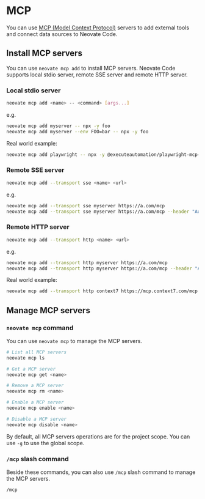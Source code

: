 # MCP

You can use [MCP (Model Context Protocol)](https://modelcontextprotocol.io/introduction) servers to add external tools and connect data sources to Neovate Code.

## Install MCP servers

You can use `neovate mcp add` to install MCP servers. Neovate Code supports local stdio server, remote SSE server and remote HTTP server.

### Local stdio server

```bash
neovate mcp add <name> -- <command> [args...]
```

e.g.

```bash
neovate mcp add myserver -- npx -y foo
neovate mcp add myserver --env FOO=bar -- npx -y foo
```

Real world example:

```bash
neovate mcp add playwright -- npx -y @executeautomation/playwright-mcp-server
```

### Remote SSE server

```bash
neovate mcp add --transport sse <name> <url>
```

e.g.

```bash
neovate mcp add --transport sse myserver https://a.com/mcp
neovate mcp add --transport sse myserver https://a.com/mcp --header "Authorization: Bearer 123"
```

### Remote HTTP server

```bash
neovate mcp add --transport http <name> <url>
```

e.g.

```bash
neovate mcp add --transport http myserver https://a.com/mcp
neovate mcp add --transport http myserver https://a.com/mcp --header "Authorization: Bearer 123"
```

Real world example:

```bash
neovate mcp add --transport http context7 https://mcp.context7.com/mcp
```

## Manage MCP servers

### `neovate mcp` command

You can use `neovate mcp` to manage the MCP servers.

```bash
# List all MCP servers
neovate mcp ls

# Get a MCP server
neovate mcp get <name>

# Remove a MCP server
neovate mcp rm <name>

# Enable a MCP server
neovate mcp enable <name>

# Disable a MCP server
neovate mcp disable <name>
```

By default, all MCP servers operations are for the project scope. You can use `-g` to use the global scope.

### `/mcp` slash command

Beside these commands, you can also use `/mcp` slash command to manage the MCP servers.

```bash
/mcp
```
